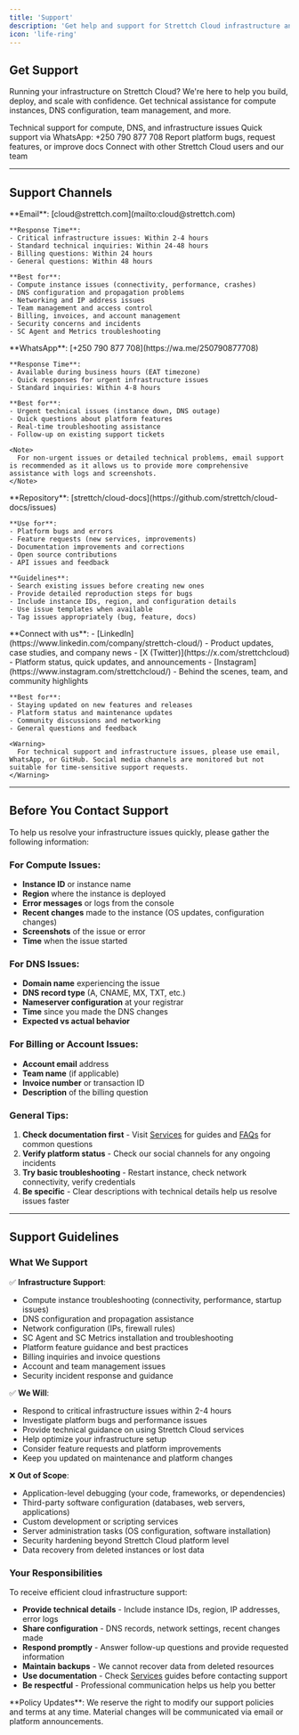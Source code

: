 ```yaml
---
title: 'Support'
description: 'Get help and support for Strettch Cloud infrastructure and services'
icon: 'life-ring'
---
```


## Get Support

Running your infrastructure on Strettch Cloud? We're here to help you build, deploy, and scale with confidence. Get technical assistance for compute instances, DNS configuration, team management, and more.

<CardGroup cols={2}>
  <Card title="Email Support" icon="envelope" href="mailto:cloud@strettch.com">
    Technical support for compute, DNS, and infrastructure issues
  </Card>
  <Card title="WhatsApp" icon="whatsapp" href="https://wa.me/250790877708">
    Quick support via WhatsApp: +250 790 877 708
  </Card>
  <Card title="GitHub Issues" icon="github" href="https://github.com/strettch/cloud-docs/issues">
    Report platform bugs, request features, or improve docs
  </Card>
  <Card title="Community" icon="comments" href="https://www.linkedin.com/company/strettch-cloud/">
    Connect with other Strettch Cloud users and our team
  </Card>
</CardGroup>

---

## Support Channels

<AccordionGroup>
  <Accordion title="Email Support" icon="envelope">
    **Email**: [cloud@strettch.com](mailto:cloud@strettch.com)

    **Response Time**:
    - Critical infrastructure issues: Within 2-4 hours
    - Standard technical inquiries: Within 24-48 hours
    - Billing questions: Within 24 hours
    - General questions: Within 48 hours

    **Best for**:
    - Compute instance issues (connectivity, performance, crashes)
    - DNS configuration and propagation problems
    - Networking and IP address issues
    - Team management and access control
    - Billing, invoices, and account management
    - Security concerns and incidents
    - SC Agent and Metrics troubleshooting
  </Accordion>

  <Accordion title="WhatsApp Support" icon="whatsapp">
    **WhatsApp**: [+250 790 877 708](https://wa.me/250790877708)

    **Response Time**:
    - Available during business hours (EAT timezone)
    - Quick responses for urgent infrastructure issues
    - Standard inquiries: Within 4-8 hours

    **Best for**:
    - Urgent technical issues (instance down, DNS outage)
    - Quick questions about platform features
    - Real-time troubleshooting assistance
    - Follow-up on existing support tickets

    <Note>
      For non-urgent issues or detailed technical problems, email support is recommended as it allows us to provide more comprehensive assistance with logs and screenshots.
    </Note>
  </Accordion>

  <Accordion title="GitHub" icon="github">
    **Repository**: [strettch/cloud-docs](https://github.com/strettch/cloud-docs/issues)

    **Use for**:
    - Platform bugs and errors
    - Feature requests (new services, improvements)
    - Documentation improvements and corrections
    - Open source contributions
    - API issues and feedback

    **Guidelines**:
    - Search existing issues before creating new ones
    - Provide detailed reproduction steps for bugs
    - Include instance IDs, region, and configuration details
    - Use issue templates when available
    - Tag issues appropriately (bug, feature, docs)
  </Accordion>

  <Accordion title="Community & Social" icon="share-nodes">
    **Connect with us**:
    - [LinkedIn](https://www.linkedin.com/company/strettch-cloud/) - Product updates, case studies, and company news
    - [X (Twitter)](https://x.com/strettchcloud) - Platform status, quick updates, and announcements
    - [Instagram](https://www.instagram.com/strettchcloud/) - Behind the scenes, team, and community highlights

    **Best for**:
    - Staying updated on new features and releases
    - Platform status and maintenance updates
    - Community discussions and networking
    - General questions and feedback

    <Warning>
      For technical support and infrastructure issues, please use email, WhatsApp, or GitHub. Social media channels are monitored but not suitable for time-sensitive support requests.
    </Warning>
  </Accordion>
</AccordionGroup>

---

## Before You Contact Support

To help us resolve your infrastructure issues quickly, please gather the following information:

### For Compute Issues:
- **Instance ID** or instance name
- **Region** where the instance is deployed
- **Error messages** or logs from the console
- **Recent changes** made to the instance (OS updates, configuration changes)
- **Screenshots** of the issue or error
- **Time** when the issue started

### For DNS Issues:
- **Domain name** experiencing the issue
- **DNS record type** (A, CNAME, MX, TXT, etc.)
- **Nameserver configuration** at your registrar
- **Time** since you made the DNS changes
- **Expected vs actual behavior**

### For Billing or Account Issues:
- **Account email** address
- **Team name** (if applicable)
- **Invoice number** or transaction ID
- **Description** of the billing question

### General Tips:
1. **Check documentation first** - Visit [Services](/services) for guides and [FAQs](/faqs) for common questions
2. **Verify platform status** - Check our social channels for any ongoing incidents
3. **Try basic troubleshooting** - Restart instance, check network connectivity, verify credentials
4. **Be specific** - Clear descriptions with technical details help us resolve issues faster

---

## Support Guidelines

### What We Support

✅ **Infrastructure Support**:
- Compute instance troubleshooting (connectivity, performance, startup issues)
- DNS configuration and propagation assistance
- Network configuration (IPs, firewall rules)
- SC Agent and SC Metrics installation and troubleshooting
- Platform feature guidance and best practices
- Billing inquiries and invoice questions
- Account and team management issues
- Security incident response and guidance

✅ **We Will**:
- Respond to critical infrastructure issues within 2-4 hours
- Investigate platform bugs and performance issues
- Provide technical guidance on using Strettch Cloud services
- Help optimize your infrastructure setup
- Consider feature requests and platform improvements
- Keep you updated on maintenance and platform changes

❌ **Out of Scope**:
- Application-level debugging (your code, frameworks, or dependencies)
- Third-party software configuration (databases, web servers, applications)
- Custom development or scripting services
- Server administration tasks (OS configuration, software installation)
- Security hardening beyond Strettch Cloud platform level
- Data recovery from deleted instances or lost data

### Your Responsibilities

To receive efficient cloud infrastructure support:

- **Provide technical details** - Include instance IDs, region, IP addresses, error logs
- **Share configuration** - DNS records, network settings, recent changes made
- **Respond promptly** - Answer follow-up questions and provide requested information
- **Maintain backups** - We cannot recover data from deleted resources
- **Use documentation** - Check [Services](/services) guides before contacting support
- **Be respectful** - Professional communication helps us help you better

<Note>
  **Policy Updates**: We reserve the right to modify our support policies and terms at any time. Material changes will be communicated via email or platform announcements.
</Note>
